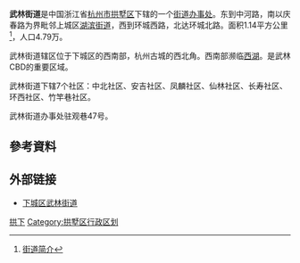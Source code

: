 {{中国乡级行政区
|景观照片文件名 = Hangzhou Kerry Centre 03.jpg
|景观照片描述 = [[杭州嘉里中心|杭州嘉里中心]]
|汉语拼音 = 
|其他语言 = 
|其他语言名称 = 
|旧称 = 
|地名出处 = 古[[武林门|武林门]]所在
|位置图文件名 = 
|位置图描述 = 
|自定义图片= 
|建置时间 = 
|政府驻地 = 
|毗邻 = 
|总面积 = 
|总人口 = 
|总人口年份 = 
|户籍人口 = 
|户籍人口年份 = 
|常住人口 = 
|常住人口年份 = 
|人口密度 = 
|GDP = 
|GDP年份 = 
|邮政编码 = 
|电话区号 = 571
|官方网站 = 
|网站名称 = 
|33/01/03/002/000}}
'''武林街道'''是中国浙江省[[杭州市|杭州市]][[拱墅区|拱墅区]]下辖的一个[[街道办事处|街道办事处]]。东到中河路，南以庆春路为界毗邻上城区[[湖滨街道_(杭州市)|湖滨街道]]，西到环城西路，北达环城北路。面积1.14平方公里<ref>[http://www.hzxc.gov.cn/portal/catalogtemplate/wljd_new/article_list.jsp?catalog_id=20050307000008 街道简介]{{dead link|date=2018年3月 |bot=InternetArchiveBot |fix-attempted=yes }}</ref>，人口4.79万。

武林街道辖区位于下城区的西南部，杭州古城的西北角。西南部濒临[[西湖|西湖]]。是武林CBD的重要区域。

武林街道下辖7个社区：中北社区、安吉社区、凤麟社区、仙林社区、长寿社区、环西社区、竹竿巷社区。

武林街道办事处驻观巷47号。

==參考資料==
<div class="references-small">
<references />
</div>

== 外部链接 ==
*[https://web.archive.org/web/20090130053214/http://www.hzxc.gov.cn/portal/catalogtemplate/wljd_new/index.jsp?catalog_id=20041205000063 下城区武林街道]

{{Hangzhou-stub}}
{{拱墅区行政区划}}

[[Category:杭州市街道_(行政区划)|拱下]]
[[Category:拱墅区行政区划|Category:拱墅区行政区划]]